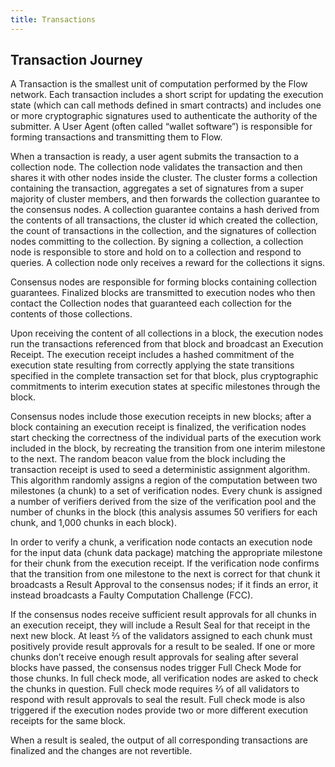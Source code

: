 ```yaml
---
title: Transactions
---
```


## Transaction Journey

A Transaction is the smallest unit of computation performed by the Flow network. Each transaction includes a short script for updating the execution state (which can call methods defined in smart contracts) and includes one or more cryptographic signatures used to authenticate the authority of the submitter. A User Agent (often called “wallet software”) is responsible for forming transactions and transmitting them to Flow.

<!-- [block:image]
{
"images": [
{
"image": [
"https://files.readme.io/32780c1-eb750b3-txlifecycle.png",
"eb750b3-txlifecycle.png",
1292,
698,
"#fafafa"
]
}
]
}
[/block] -->

When a transaction is ready, a user agent submits the transaction to a collection node. The collection node validates the transaction and then shares it with other nodes inside the cluster. The cluster forms a collection containing the transaction, aggregates a set of signatures from a super majority of cluster members, and then forwards the collection guarantee to the consensus nodes. A collection guarantee contains a hash derived from the contents of all transactions, the cluster id which created the collection, the count of transactions in the collection, and the signatures of collection nodes committing to the collection. By signing a collection, a collection node is responsible to store and hold on to a collection and respond to queries. A collection node only receives a reward for the collections it signs.

Consensus nodes are responsible for forming blocks containing collection guarantees. Finalized blocks are transmitted to execution nodes who then contact the Collection nodes that guaranteed each collection for the contents of those collections.

Upon receiving the content of all collections in a block, the execution nodes run the transactions referenced from that block and broadcast an Execution Receipt. The execution receipt includes a hashed commitment of the execution state resulting from correctly applying the state transitions specified in the complete transaction set for that block, plus cryptographic commitments to interim execution states at specific milestones through the block.

Consensus nodes include those execution receipts in new blocks; after a block containing an execution receipt is finalized, the verification nodes start checking the correctness of the individual parts of the execution work included in the block, by recreating the transition from one interim milestone to the next. The random beacon value from the block including the transaction receipt is used to seed a deterministic assignment algorithm. This algorithm randomly assigns a region of the computation between two milestones (a chunk) to a set of verification nodes. Every chunk is assigned a number of verifiers derived from the size of the verification pool and the number of chunks in the block (this analysis assumes 50 verifiers for each chunk, and 1,000 chunks in each block).

In order to verify a chunk, a verification node contacts an execution node for the input data (chunk data package) matching the appropriate milestone for their chunk from the execution receipt. If the verification node confirms that the transition from one milestone to the next is correct for that chunk it broadcasts a Result Approval to the consensus nodes; if it finds an error, it instead broadcasts a Faulty Computation Challenge (FCC).

If the consensus nodes receive sufficient result approvals for all chunks in an execution receipt, they will include a Result Seal for that receipt in the next new block. At least ⅔ of the validators assigned to each chunk must positively provide result approvals for a result to be sealed. If one or more chunks don’t receive enough result approvals for sealing after several blocks have passed, the consensus nodes trigger Full Check Mode for those chunks. In full check mode, all verification nodes are asked to check the chunks in question. Full check mode requires ⅔ of all validators to respond with result approvals to seal the result. Full check mode is also triggered if the execution nodes provide two or more different execution receipts for the same block.

When a result is sealed, the output of all corresponding transactions are finalized and the changes are not revertible.
